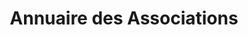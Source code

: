 ---
layout: ../../../layouts/AssoSort.astro
title: "Annuaire des Associations"
typeFilter: sports
affiliationFilter: sante
---